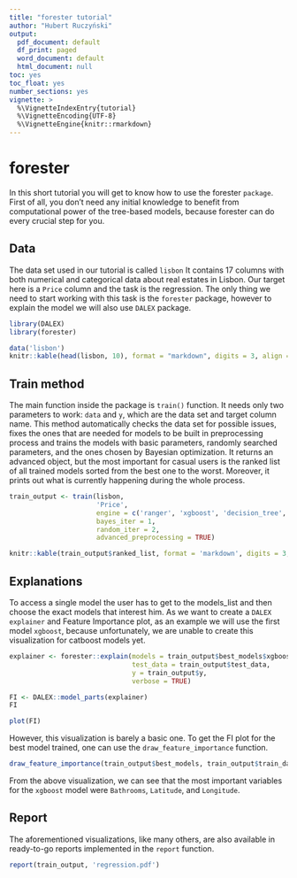 ---
title: "forester tutorial"
author: "Hubert Ruczyński"
output:
  pdf_document: default
  df_print: paged
  word_document: default
  html_document: null
toc: yes
toc_float: yes
number_sections: yes
vignette: >
  %\VignetteIndexEntry{tutorial} 
  %\VignetteEncoding{UTF-8}
  %\VignetteEngine{knitr::rmarkdown} 
---
# forester

In this short tutorial you will get to know how to use the forester `package`.
First of all, you don't need any initial knowledge to benefit from computational
power of the tree-based models, because forester can do every crucial step for
you. 

## Data

The data set used in our tutorial is called `lisbon` It contains 17 columns with
both numerical and categorical data about real estates in Lisbon. Our target 
here is a `Price` column and the task is the regression. The only thing we need
to start working with this task is the `forester` package, however to explain the
model we will also use `DALEX` package.

```{r eval = TRUE,warning = FALSE, message = FALSE, results = 'hide', imports}
library(DALEX)
library(forester)
```

```{r eval = TRUE, head-lisbon}
data('lisbon')
knitr::kable(head(lisbon, 10), format = "markdown", digits = 3, align = 'c')
```

## Train method

The main function inside the package is `train()` function. It needs only two
parameters to work: `data` and `y`, which are the data set and target column name.
This method automatically checks the data set for possible issues, fixes the ones
that are needed for models to be built in preprocessing process and trains the models
with basic parameters, randomly searched parameters, and the ones chosen by Bayesian
optimization. It returns an advanced object, but the most important for casual
users is the ranked list of all trained models sorted from the best one to the
worst. Moreover, it prints out what is currently happening during the whole process.

```{r eval = TRUE, warning = FALSE, train}
train_output <- train(lisbon, 
                      'Price', 
                      engine = c('ranger', 'xgboost', 'decision_tree', 'lightgbm'),
                      bayes_iter = 1, 
                      random_iter = 2, 
                      advanced_preprocessing = TRUE)
```

```{r eval = TRUE, ranked_list}
knitr::kable(train_output$ranked_list, format = 'markdown', digits = 3, format.args = list(big.mark = ',', scientific = FALSE), align = 'c')
```
## Explanations

To access a single model the user has to get to the models_list and then choose the
exact models that interest him. As we want to create a `DALEX explainer` and 
Feature Importance plot, as an example we will use the first model `xgboost`,
because unfortunately, we are unable to create this visualization for catboost models
yet.

```{r eval = TRUE, explainer}
explainer <- forester::explain(models = train_output$best_models$xgboost_model, 
                               test_data = train_output$test_data, 
                               y = train_output$y, 
                               verbose = TRUE)
```

```{r eval = TRUE, FI}
FI <- DALEX::model_parts(explainer)
FI
```
```{r eval = TRUE, FI_plot_basic}
plot(FI)
```

However, this visualization is barely a basic one. To get the FI plot for the best 
model trained, one can use the `draw_feature_importance` function.

```{r eval = TRUE, FI_plot}
draw_feature_importance(train_output$best_models, train_output$train_data, train_output$y)
```

From the above visualization, we can see that the most important variables for the
`xgboost` model were `Bathrooms`, `Latitude`, and `Longitude`.

## Report

The aforementioned visualizations, like many others, are also available in ready-to-go
reports implemented in the `report` function.

```{r eval = TRUE, report}
report(train_output, 'regression.pdf')
```

